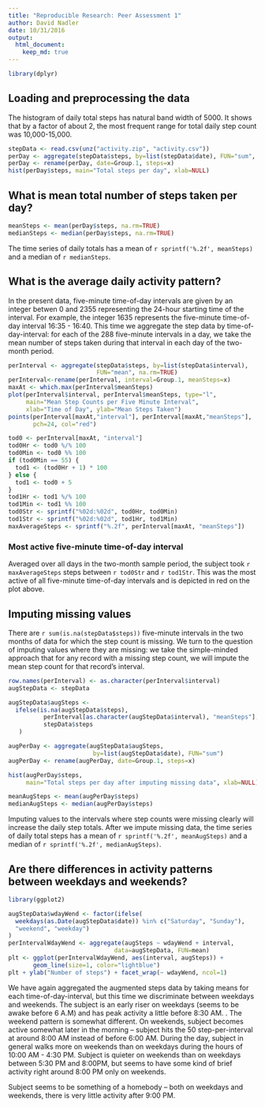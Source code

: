 ```yaml
---
title: "Reproducible Research: Peer Assessment 1"
author: David Nadler
date: 10/31/2016
output: 
  html_document:
    keep_md: true
---
```



```r
library(dplyr)
```

## Loading and preprocessing the data
The histogram of daily total steps has natural band width of 5000. It shows that by a factor of about 2, the most frequent range for total daily step count was 10,000-15,000.

```r
stepData <- read.csv(unz("activity.zip", "activity.csv"))
perDay <- aggregate(stepData$steps, by=list(stepData$date), FUN="sum", na.rm=TRUE)
perDay <- rename(perDay, date=Group.1, steps=x)
hist(perDay$steps, main="Total steps per day", xlab=NULL)
```

## What is mean total number of steps taken per day?
```r
meanSteps <- mean(perDay$steps, na.rm=TRUE)
medianSteps <- median(perDay$steps, na.rm=TRUE)
```
The time series of daily totals has a mean of `r sprintf('%.2f', meanSteps)` and a median of `r medianSteps`.

## What is the average daily activity pattern?
In the present data, five-minute time-of-day intervals are given by an integer betwen 0 and 2355 representing the 24-hour starting time of the interval. For example, the integer 1635 represents the five-minute time-of-day interval 16:35 - 16:40. This time we aggregate the step data by time-of-day-interval: for each of the 288 five-minute intervals in a day, we take the mean number of steps taken during that interval in each day of the two-month period.


```r
perInterval <- aggregate(stepData$steps, by=list(stepData$interval), 
                         FUN="mean", na.rm=TRUE)
perInterval<-rename(perInterval, interval=Group.1, meanSteps=x)
maxAt <- which.max(perInterval$meanSteps)
plot(perInterval$interval, perInterval$meanSteps, type="l",
     main="Mean Step Counts per Five Minute Interval",
     xlab="Time of Day", ylab="Mean Steps Taken")
points(perInterval[maxAt,"interval"], perInterval[maxAt,"meanSteps"], 
       pch=24, col="red")

tod0 <- perInterval[maxAt, "interval"]
tod0Hr <- tod0 %/% 100
tod0Min <- tod0 %% 100
if (tod0Min == 55) {
  tod1 <- (tod0Hr + 1) * 100
} else {
  tod1 <- tod0 + 5
}
tod1Hr <- tod1 %/% 100
tod1Min <- tod1 %% 100
tod0Str <- sprintf("%02d:%02d", tod0Hr, tod0Min)
tod1Str <- sprintf("%02d:%02d", tod1Hr, tod1Min)
maxAverageSteps <- sprintf("%.2f", perInterval[maxAt, "meanSteps"])
```

### Most active five-minute time-of-day interval
Averaged over all days in the two-month sample period, the subject took `r maxAverageSteps` steps  between `r tod0Str` and `r tod1Str`. This was the most active of all five-minute time-of-day intervals and is depicted in red on the plot above.

## Imputing missing values
There are `r sum(is.na(stepData$steps))` five-minute intervals in the two months of data for which the step count is missing. We turn to the question of imputing values where they are missing: we take the simple-minded approach that for any record with a missing step count, we will impute the mean step count for that record's interval. 

```r

row.names(perInterval) <- as.character(perInterval$interval)
augStepData <- stepData

augStepData$augSteps <- 
  ifelse(is.na(augStepData$steps), 
          perInterval[as.character(augStepData$interval), "meanSteps"],
          stepData$steps
   )

augPerDay <- aggregate(augStepData$augSteps, 
                        by=list(augStepData$date), FUN="sum")
augPerDay <- rename(augPerDay, date=Group.1, steps=x)

hist(augPerDay$steps, 
     main="Total steps per day after imputing missing data", xlab=NULL)

meanAugSteps <- mean(augPerDay$steps)
medianAugSteps <- median(augPerDay$steps)
```

Imputing values to the intervals where step counts were missing clearly will increase the daily step totals. After we impute missing data, the time series of daily total steps has a mean of `r sprintf('%.2f', meanAugSteps)` and a median of `r sprintf('%.2f', medianAugSteps)`.


## Are there differences in activity patterns between weekdays and weekends?
```r
library(ggplot2)
```


```r
augStepData$wdayWend <- factor(ifelse(
  weekdays(as.Date(augStepData$date)) %in% c("Saturday", "Sunday"),
  "weekend", "weekday")
)
perIntervalWdayWend <- aggregate(augSteps ~ wdayWend + interval,
                              data=augStepData, FUN=mean)
plt <- ggplot(perIntervalWdayWend, aes(interval, augSteps)) + 
       geom_line(size=1, color="lightblue")
plt + ylab("Number of steps") + facet_wrap(~ wdayWend, ncol=1) 

```

We have again aggregated the augmented steps data by taking means for each time-of-day-interval, but this time we discriminate between weekdays and weekends.
The subject is an early riser on weekdays (seems to be awake before 6 A.M) and has peak activity a little before 8:30 AM. . The weekend pattern is somewhat different. On weekends, subject becomes active somewhat later in the morning -- subject hits the 50 step-per-interval at around 8:00 AM instead of before 6:00 AM. During the day, subject in general walks more on weekends than on weekdays during the hours of 10:00 AM - 4:30 PM. Subject is quieter on weekends than on weekdays between 5:30 PM and 8:00PM, but seems to have some kind of brief activity right around 8:00 PM only on weekends.

Subject seems to be something of a homebody -- both on weekdays and weekends, there is very little activity after 9:00 PM.